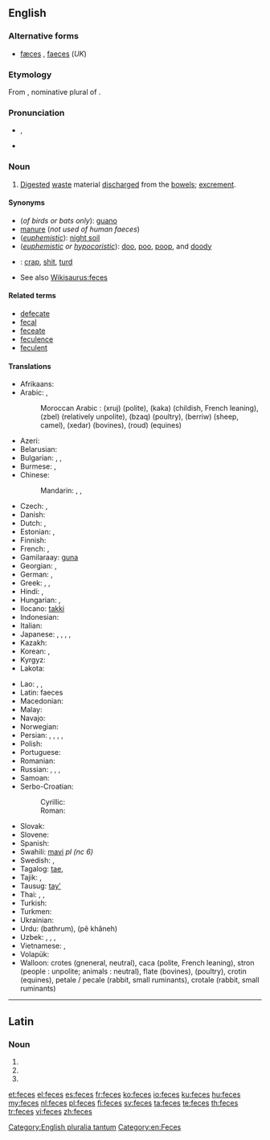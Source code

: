 ==English==

{{wikipedia}}

===Alternative forms===
* [[fæces]] {{qualifier|dated}}, [[faeces]] (''UK'')

===Etymology===
From {{etyl|la|en}} {{term|faeces|faecēs|lang=la}}, nominative plural of {{term|faex||residue, dregs|lang=la}}.

===Pronunciation===
* {{IPA|/ˈfiːsiːz/}}, {{X-SAMPA|/"fi:si:z/}}
* {{rhymes|iːsiz}}

===Noun===
{{en-plural noun}}

# {{US|Canada}} [[digested|Digested]] [[waste]] material [[discharge]]d from the [[bowel]]s; [[excrement]].

====Synonyms====
* (''of birds or bats only''): [[guano]]
* [[manure]] (''not used of human faeces'')
* (''[[euphemistic]]''): [[wikipedia:night soil|night soil]]
* (''[[euphemistic]] or [[hypocoristic]]''): [[doo]], [[poo]], [[poop]], and [[doody]]
* {{qualifier|vulgar}}: [[crap]], [[shit]], [[turd]]
* See also [[Wikisaurus:feces]]

====Related terms====
* [[defecate]]
* [[fecal]]
* [[feceate]]
* [[feculence]]
* [[feculent]]

====Translations====
{{trans-top|digested waste material discharged from the bowels}}
* Afrikaans: {{t-|af|ontlasting}}
* Arabic: {{t-|ar|براز|m|tr=birāz|sc=Arab}}, {{t-|ar|سلح|m|tr=salḥ|sc=Arab}}
*: Moroccan Arabic : {{Arab|[[جروج]]}} (xruj) (polite), {{Arab|[[كاكا]]}} (kaka) (childish, French leaning), {{Arab|[[زبل]]}} (zbel) (relatively unpolite), {{Arab|[[بزق]]}} (bzaq) (poultry), {{Arab|[[بريو]]}} (berriw) (sheep, camel), {{Arab|[[خضار]]}} (xedar) (bovines), {{Arab|[[رود]]}} (roud) (equines)
* Azeri: {{t-|az|nəcis}}
* Belarusian: {{t-|be|фекаліі|f|p|tr=fjekálii|sc=Cyrl}}
* Bulgarian: {{t+|bg|екскременти|p|tr=ekskreménti|sc=Cyrl}}, {{t-|bg|фекалии|f|p|tr=fekálii|sc=Cyrl}}, {{t-|bg|изпражнение|n|p|tr=izpražnénija|alt=изпражнения|sc=Cyrl}}
* Burmese: {{t-|my|ချေး|tr=chi:|sc=Mymr}}, {{t+|my|မစင်|tr=masin|sc=Mymr}}
* Chinese:
*: Mandarin: {{t|cmn|粪|tr=fèn|sc=Hani}}, {{t|cmn|粪便|tr=fènbiàn|sc=Hani}}, {{t|cmn|屎|tr=shǐ|sc=Hani}}
* Czech: {{t+|cs|stolice|f}}, {{t+|cs|výkal|m}}
* Danish: {{t+|da|afføring|c}}
* Dutch: {{t+|nl|faeces|p}}, {{t+|nl|uitwerpselen|n}}
* Estonian: {{t-|et|fekaalid|p}}, {{t+|et|roe}}
* Finnish: {{t+|fi|uloste}}
* French: {{t+|fr|fèces|f|p}}, {{t+|fr|excrément|m}}
* Gamilaraay: [[guna]]
* Georgian: {{t-|ka|ფეკალია|tr=p'ekalia|sc=Geor}}, {{t-|ka|განავალი|tr=ganavali|sc=Geor}}
* German: {{t+|de|Fäkalien|f|p}}, {{t+|de|Kot|m}}
* Greek: {{t-|el|περιττώματα|n|p|tr=perittómata|sc=Grek}}, {{t+|el|κόπρανα|n|p|tr=kóprana|sc=Grek}}, {{qualifier|obscene}} {{t+|el|σκατά|n|p|tr=skatá|sc=Grek}}
* Hindi: {{t-|hi|टट्टी|tr=ṭaṭṭī}}, {{t-|hi|मल|tr=mal}}
* Hungarian: {{t-|hu|széklet}}, {{t+|hu|ürülék}}
* Ilocano: [[takki]]
* Indonesian: {{t+|id|tinja}}
* Italian: {{t+|it|feci|f|p}}
* Japanese: {{t+|ja|糞|tr=[[ふん]], fun|sc=Jpan}}, {{t-|ja|糞便|tr=[[ふんべん]], funben|sc=Jpan}}, {{t-|ja|大便|tr=[[だいべん]], daiben|sc=Jpan}}, {{t+|ja|うんこ|tr=unko|sc=Jpan}}, {{t-|ja|うんち|tr=unchi|sc=Jpan}}
* Kazakh: {{t|kk|нысап|tr=nısap|sc=Cyrl}}
* Korean: {{t+|ko|똥|tr=ttong|sc=Kore}}, {{t+|ko|뒤|tr=dwi|sc=Kore}} {{qualifier|euphemism}}
* Kyrgyz: {{t-|ky|фекалия|tr=fekaliya|sc=Cyrl}}
* Lakota: {{tø|lkt|čheslí}}
{{trans-mid}}
* Lao: {{t-|lo|ອາຈົມ|tr=ʔàːcòm|sc=Laoo}}, {{t-|lo|ອຸດຈາຣະ|tr=ʔútcàːlā|sc=Laoo}}, {{t+|lo|ຂີ້|tr=kʰȉː|sc=Laoo}}
* Latin: faeces {{p}}
* Macedonian: {{t-|mk|измет|m|tr=ízmet|sc=Cyrl}}
* Malay: {{t-|ms|tinja}}
* Navajo: {{tø|nv|chąąʼ}}
* Norwegian: {{t+|no|avføring}}
* Persian: {{t+|fa|گه|tr=goh|sc=fa-Arab}}, {{t+|fa|ان|tr=an|sc=fa-Arab}}, {{t+|fa|پهن|tr=pehen|sc=fa-Arab}}, {{t+|fa|مدفوع|tr=madfu'|sc=fa-Arab}}, {{t+|fa|براز|tr=borâz|sc=fa-Arab}}
* Polish: {{t+|pl|kał|m}}
* Portuguese: {{t+|pt|fezes|f|p}}
* Romanian: {{t-|ro|excrement}}
* Russian: {{t+|ru|испражнение|n|p|tr=ispražnénija|alt=испражнения|sc=Cyrl}}, {{t-|ru|экскремент|n|p|tr=ekskreménty|alt=экскременты|sc=Cyrl}}, {{t+|ru|кал|m|tr=kal|sc=Cyrl}} {{qualifier|medicine}}, {{t+|ru|фекалии|f|p|tr=fekálii|sc=Cyrl}}
* Samoan: {{t-|sm|tae}}
* Serbo-Croatian:
*: Cyrillic: {{t-|sh|измет|m}}
*: Roman: {{t-|sh|izmet|m}}
* Slovak: {{t-|sk|výkal|m}}
* Slovene: {{t-|sl|iztrebek|m}}
* Spanish: {{t-|es|heces|f|p}}
* Swahili: [[mavi]] ''pl (nc 6)''
* Swedish: {{t+|sv|avföring|c}}, {{t+|sv|träck|c}}
* Tagalog: [[tae]], {{t-|tl|dumi}}
* Tajik: {{t-|tg|саргин|tr=sargin|sc=Cyrl}}, {{t-|tg|наҷосат|tr=najosat|sc=Cyrl}}
* Tausug: [[tay']]
* Thai: {{t-|th|อาจม|tr=aa-jom|sc=Thai}}, {{t+|th|อุจจาระ|tr=ùt-jaa-rá|sc=Thai}}, {{t-|th|ขี้|tr=kêe|sc=Thai}}
* Turkish: {{t+|tr|dışkı}}
* Turkmen: {{t-|tk|bok}}
* Ukrainian: {{t-|uk|фекалії|f|p|tr=fekáliji|sc=Cyrl}}
* Urdu: {{ur-Arab|[[باٹھروم]]}} (bathrum), {{ur-Arab|[[پا خانه]]}} (pê khâneh)
* Uzbek: {{t-|uz|kal}}, {{t-|uz|axlat}}, {{t-|uz|najas}}, {{t-|uz|tezak}}
* Vietnamese: {{t+|vi|cặn}}, {{t-|vi|chất lắng}}
* Volapük: {{t+|vo|jiedot}}
* Walloon: crotes (gneneral, neutral), caca (polite, French leaning), stron (people : unpolite; animals : neutral), flate (bovines), {{t+|wa|polene}} (poultry), crotin (equines), petale / pecale (rabbit, small ruminants), crotale (rabbit, small ruminants)
{{trans-bottom}}

[[Category:English pluralia tantum]]
[[Category:en:Feces]]

----

==Latin==

===Noun===
{{la-noun-form|fecēs}}

# {{inflection of|fex|fex|nom|p|lang=la}}
# {{inflection of|fex|fex|acc|p|lang=la}}
# {{inflection of|fex|fex|voc|p|lang=la}}

[[et:feces]]
[[el:feces]]
[[es:feces]]
[[fr:feces]]
[[ko:feces]]
[[io:feces]]
[[ku:feces]]
[[hu:feces]]
[[my:feces]]
[[nl:feces]]
[[pl:feces]]
[[fi:feces]]
[[sv:feces]]
[[ta:feces]]
[[te:feces]]
[[th:feces]]
[[tr:feces]]
[[vi:feces]]
[[zh:feces]]